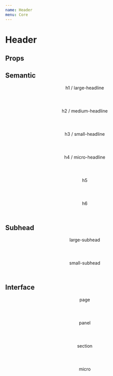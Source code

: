 ```yaml
---
name: Header
menu: Core
---
```



# Header

## Props

<PropsTable of={Header} />

## Semantic

<Header h1>
  h1 / large-headline
</Header>

<Header h2>
  h2 / medium-headline
</Header>

<Header h3>
  h3 / small-headline
</Header>

<Header h4>
  h4 / micro-headline
</Header>

<Header h5>
  h5
</Header>

<Header h6>
  h6
</Header>

## Subhead

<Header preset="large-subhead">
  large-subhead
</Header>

<Header preset="small-subhead">
  small-subhead
</Header>

## Interface

<Header preset="page">
  page
</Header>

<Header preset="panel">
  panel
</Header>

<Header preset="section">
  section
</Header>

<Header preset="micro">
  micro
</Header>

